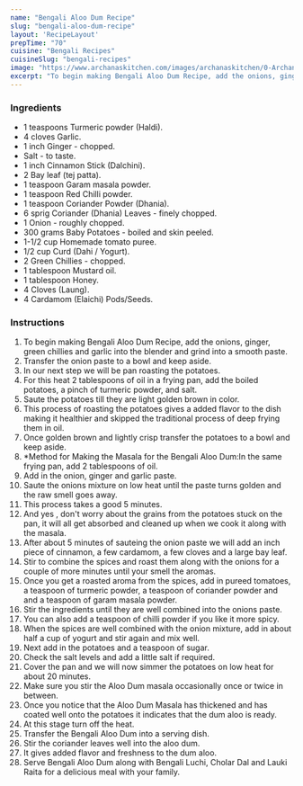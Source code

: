 ---
name: "Bengali Aloo Dum Recipe"
slug: "bengali-aloo-dum-recipe"
layout: 'RecipeLayout'
prepTime: "70"
cuisine: "Bengali Recipes"
cuisineSlug: "bengali-recipes"
image: "https://www.archanaskitchen.com/images/archanaskitchen/0-Archanas-Kitchen-Recipes/2020/Bengali_Aloo_Dum_Recipe_1_1600.jpg"
excerpt: "To begin making Bengali Aloo Dum Recipe, add the onions, ginger, green chillies and garlic into the blender and grind into a smooth paste"
---

### Ingredients

- 1 teaspoons Turmeric powder (Haldi).
- 4 cloves Garlic.
- 1 inch Ginger - chopped.
- Salt - to taste.
- 1 inch Cinnamon Stick (Dalchini).
- 2 Bay leaf (tej patta).
- 1 teaspoon Garam masala powder.
- 1 teaspoon Red Chilli powder.
- 1 teaspoon Coriander Powder (Dhania).
- 6 sprig Coriander (Dhania) Leaves - finely chopped.
- 1 Onion - roughly chopped.
- 300 grams Baby Potatoes - boiled and skin peeled.
- 1-1/2 cup Homemade tomato puree.
- 1/2 cup Curd (Dahi / Yogurt).
- 2 Green Chillies - chopped.
- 1 tablespoon Mustard oil.
- 1 tablespoon Honey.
- 4 Cloves (Laung).
- 4 Cardamom (Elaichi) Pods/Seeds.

### Instructions

1. To begin making Bengali Aloo Dum Recipe, add the onions, ginger, green chillies and garlic into the blender and grind into a smooth paste.
1. Transfer the onion paste to a bowl and keep aside.
1. In our next step we will be pan roasting the potatoes.
1. For this heat 2 tablespoons of oil in a frying pan, add the boiled potatoes, a pinch of turmeric powder, and salt.
1. Saute the potatoes till they are light golden brown in color.
1. This process of roasting the potatoes gives a added flavor to the dish making it healthier and skipped the traditional process of deep frying them in oil.
1. Once golden brown and lightly crisp transfer the potatoes to a bowl and keep aside.
1. *Method for Making the Masala for the Bengali Aloo Dum:In the same frying pan, add 2 tablespoons of oil.
1. Add in the onion, ginger and garlic paste.
1. Saute the onions mixture on low heat until the paste turns golden and the raw smell goes away.
1. This process takes a good 5 minutes.
1. And yes , don't worry about the grains from the potatoes stuck on the pan, it will all get absorbed and cleaned up when we cook it along with the masala.
1. After about 5 minutes of sauteing the onion paste we will add an inch piece of cinnamon, a few cardamom, a few cloves and a large bay leaf.
1. Stir to combine the spices and roast them along with the onions for a couple of more minutes until your smell the aromas.
1. Once you get a roasted aroma from the spices, add in pureed tomatoes, a teaspoon of turmeric powder, a teaspoon of coriander powder and and a teaspoon of garam masala powder.
1. Stir the ingredients until they are well combined into the onions paste.
1. You can also add a teaspoon of chilli powder if you like it more spicy.
1. When the spices are well combined with the onion mixture, add in about half a cup of yogurt and stir again and mix well.
1. Next add in the potatoes and a teaspoon of sugar.
1. Check the salt levels and add a little salt if required.
1. Cover the pan and we will now simmer the potatoes on low heat for about 20 minutes.
1. Make sure you stir the Aloo Dum masala occasionally once or twice in between.
1. Once you notice that the Aloo Dum Masala has thickened and has coated well onto the potatoes it indicates that the dum aloo is ready.
1. At this stage turn off the heat.
1. Transfer the Bengali Aloo Dum into a serving dish.
1. Stir the coriander leaves well into the aloo dum.
1. It gives added flavor and freshness to the dum aloo.
1. Serve Bengali Aloo Dum along with Bengali Luchi, Cholar Dal and Lauki Raita for a delicious meal with your family.
